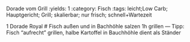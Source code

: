 Dorade vom Grill
:yields: 1
:category: Fisch
:tags: leicht;Low Carb; Hauptgericht; Grill; skalierbar; nur frisch; schnell+Wartezeit

1 Dorade Royal
# Fisch außen und in Bachhöhle salzen
  1h grillen
---
Tipp: Fisch "aufrecht" grillen, halbe Kartoffel in Bauchhöhle dient als Ständer



